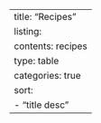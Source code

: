 ---
title: "Recipes"
listing:
  contents: recipes
  type: table
  categories: true
  sort:
  - "title desc"
---